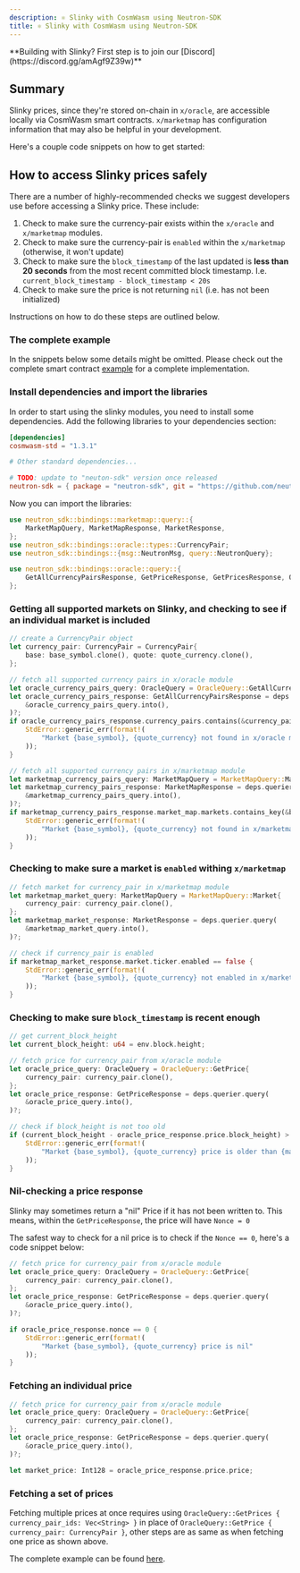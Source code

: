```yaml
---
description: ⚛️ Slinky with CosmWasm using Neutron-SDK
title: ⚛️ Slinky with CosmWasm using Neutron-SDK
---
```


<Note>
**Building with Slinky? First step is to join our [Discord](https://discord.gg/amAgf9Z39w)**
</Note>

## Summary

Slinky prices, since they're stored on-chain in `x/oracle`, are accessible locally via CosmWasm smart contracts. `x/marketmap` has configuration information that may also be helpful in your development.

Here's a couple code snippets on how to get started:

## How to access Slinky prices safely

There are a number of highly-recommended checks we suggest developers use before accessing a Slinky price. These include:

1. Check to make sure the currency-pair exists within the `x/oracle` and `x/marketmap` modules.
1. Check to make sure the currency-pair is `enabled` within the `x/marketmap` (otherwise, it won't update)
1. Check to make sure the `block_timestamp` of the last updated is **less than 20 seconds** from the most recent committed block timestamp. I.e. `current_block_timestamp - block_timestamp < 20s`
1. Check to make sure the price is not returning `nil` (i.e. has not been initialized)

Instructions on how to do these steps are outlined below.

### The complete example

In the snippets below some details might be omitted. Please check out the complete smart contract [example](https://github.com/kubiklabs/neutron-dev-contracts/tree/slinky_contracts/contracts/neutron_slinky) for a complete implementation.

### Install dependencies and import the libraries

In order to start using the slinky modules, you need to install some dependencies. Add the following libraries to your dependencies section:

```toml
[dependencies]
cosmwasm-std = "1.3.1"

# Other standard dependencies...

# TODO: update to "neuton-sdk" version once released
neutron-sdk = { package = "neutron-sdk", git = "https://github.com/neutron-org/neutron-sdk", branch = "feat/sdk-50" }
```

Now you can import the libraries:

```rust
use neutron_sdk::bindings::marketmap::query::{
    MarketMapQuery, MarketMapResponse, MarketResponse,
};
use neutron_sdk::bindings::oracle::types::CurrencyPair;
use neutron_sdk::bindings::{msg::NeutronMsg, query::NeutronQuery};

use neutron_sdk::bindings::oracle::query::{
    GetAllCurrencyPairsResponse, GetPriceResponse, GetPricesResponse, OracleQuery,
};
```

### Getting all supported markets on Slinky, and checking to see if an individual market is included

```rust
// create a CurrencyPair object
let currency_pair: CurrencyPair = CurrencyPair{
    base: base_symbol.clone(), quote: quote_currency.clone(),
};

// fetch all supported currency pairs in x/oracle module
let oracle_currency_pairs_query: OracleQuery = OracleQuery::GetAllCurrencyPairs{};
let oracle_currency_pairs_response: GetAllCurrencyPairsResponse = deps.querier.query(
    &oracle_currency_pairs_query.into(),
)?;
if oracle_currency_pairs_response.currency_pairs.contains(&currency_pair) == false {
    StdError::generic_err(format!(
        "Market {base_symbol}, {quote_currency} not found in x/oracle module"
    ));
}

// fetch all supported currency pairs in x/marketmap module
let marketmap_currency_pairs_query: MarketMapQuery = MarketMapQuery::MarketMap{};
let marketmap_currency_pairs_response: MarketMapResponse = deps.querier.query(
    &marketmap_currency_pairs_query.into(),
)?;
if marketmap_currency_pairs_response.market_map.markets.contains_key(&base_symbol.clone()) == false {
    StdError::generic_err(format!(
        "Market {base_symbol}, {quote_currency} not found in x/marketmap module"
    ));
}
```

### Checking to make sure a market is `enabled` withing `x/marketmap`

```rust
// fetch market for currency_pair in x/marketmap module
let marketmap_market_query: MarketMapQuery = MarketMapQuery::Market{
    currency_pair: currency_pair.clone(),
};
let marketmap_market_response: MarketResponse = deps.querier.query(
    &marketmap_market_query.into(),
)?;

// check if currency_pair is enabled
if marketmap_market_response.market.ticker.enabled == false {
    StdError::generic_err(format!(
        "Market {base_symbol}, {quote_currency} not enabled in x/marketmap module"
    ));
}
```

### Checking to make sure `block_timestamp` is recent enough

```rust
// get current_block_height
let current_block_height: u64 = env.block.height;

// fetch price for currency_pair from x/oracle module
let oracle_price_query: OracleQuery = OracleQuery::GetPrice{
    currency_pair: currency_pair.clone(),
};
let oracle_price_response: GetPriceResponse = deps.querier.query(
    &oracle_price_query.into(),
)?;

// check if block_height is not too old
if (current_block_height - oracle_price_response.price.block_height) > max_blocks_old.u64() {
    StdError::generic_err(format!(
        "Market {base_symbol}, {quote_currency} price is older than {max_blocks_old} blocks"
    ));
}
```

### Nil-checking a price response

Slinky may sometimes return a "nil" Price if it has not been written to. This means, within the `GetPriceResponse`, the price will have `Nonce = 0`

The safest way to check for a nil price is to check if the `Nonce == 0`, here's a code snippet below:

```rust
// fetch price for currency_pair from x/oracle module
let oracle_price_query: OracleQuery = OracleQuery::GetPrice{
    currency_pair: currency_pair.clone(),
};
let oracle_price_response: GetPriceResponse = deps.querier.query(
    &oracle_price_query.into(),
)?;

if oracle_price_response.nonce == 0 {
    StdError::generic_err(format!(
        "Market {base_symbol}, {quote_currency} price is nil"
    ));
}
```

### Fetching an individual price

```rust
// fetch price for currency_pair from x/oracle module
let oracle_price_query: OracleQuery = OracleQuery::GetPrice{
    currency_pair: currency_pair.clone(),
};
let oracle_price_response: GetPriceResponse = deps.querier.query(
    &oracle_price_query.into(),
)?;

let market_price: Int128 = oracle_price_response.price.price;
```

### Fetching a set of prices

Fetching multiple prices at once requires using `OracleQuery::GetPrices { currency_pair_ids: Vec<String> }` in place of `OracleQuery::GetPrice { currency_pair: CurrencyPair }`, other steps are as same as when fetching one price as shown above.

The complete example can be found [here](https://github.com/kubiklabs/neutron-dev-contracts/blob/slinky_contracts/contracts/neutron_slinky/src/contract.rs#L140-L242).
